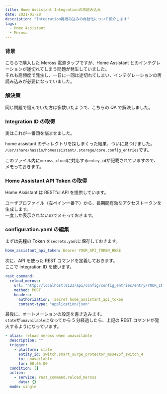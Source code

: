 ```yaml
---
title: Home Assistant Integrationの再読み込み
date: 2021-01-28
description: "Integration再読み込みの自動化について紹介します"
tags:
  - Home Assistant
  - Meross
---
```



### 背景

こちらで購入した Meross 電源タップですが、Home Assistant とのインテグレーションが途切れてしまう問題が発生していました。  
それも高頻度で発生し、一日に一回は途切れてしまい、インテグレーションの再読み込みが必要になっていました。

<Microlink url="https://smartlife99.netlify.app/meross-スマート電源タップ-mss-425-fを購入しました" />

### 解決策

同じ問題で悩んでいた方は多数いたようで、こちらの QA で解決しました。

<Microlink url="https://community.home-assistant.io/t/add-service-integration-reload/231940/24" />

### Integration ID の取得

実はこれが一番頭を悩ませました。

home assistant のディレクトリを探しまくった結果、ついに見つけました。  
`/usr/share/hassio/homeassistant/.storage/core.config_entries`です。

このファイル内に`meross_cloud`に対応する`entry_id`が記載されていますので、メモっておきます。

### Home Assistant API Token の取得

Home Assistant は RESTful API を提供しています。

<Microlink url="https://developers.home-assistant.io/docs/api/rest/" />

ユーザプロファイル（左ペイン一番下）から、長期間有効なアクセストークンを生成します。  
一度しか表示されないのでメモっておきます。

### configuration.yaml の編集

まずは先程の Token を`secrets.yaml`に保存しておきます。

```yaml:title=secrets.yaml
home_assistant_api_token: Bearer YOUR_API_TOKEN_HERE
```

次に、API を使った REST コマンドを定義しておきます。  
ここで Integration ID を使います。

```yaml:title=configuration.yaml
rest_command:
  reload_meross:
    url: "http://localhost:8123/api/config/config_entries/entry/YOUR_INTEGRATION_ID/reload"
    method: POST
    headers:
      authorization: !secret home_assistant_api_token
      content-type: "application/json"
```

最後に、オートメーションの設定を書き込みます。  
`state`が`unavailable`になってから 5 分経過したら、上記の REST コマンドが発火するようになっています。

```yaml:automatinos.yaml
- alias: reload meross when unavailable
  description: ""
  trigger:
    - platform: state
      entity_id: switch.smart_surge_protector_mss425f_switch_4
      to: unavailable
      for: 00:05:00
  condition: []
  action:
    - service: rest_command.reload_meross
      data: {}
  mode: single
```
